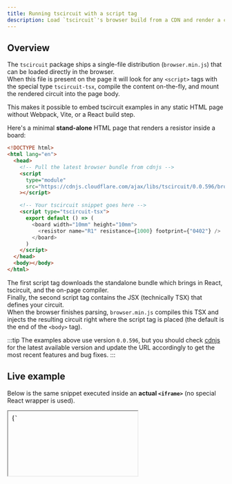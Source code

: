 ```yaml
---
title: Running tscircuit with a script tag
description: Load `tscircuit`'s browser build from a CDN and render a circuit written inside a `<script type="tscircuit-tsx">` block – no build tooling required.
---
```


## Overview

The `tscircuit` package ships a single-file distribution (`browser.min.js`) that can be loaded directly in the browser.  
When this file is present on the page it will look for any `<script>` tags with the special type `tscircuit-tsx`, compile the content on-the-fly, and mount the rendered circuit into the page body.

This makes it possible to embed tscircuit examples in any static HTML page without Webpack, Vite, or a React build step.

Here's a minimal **stand-alone** HTML page that renders a resistor inside a board:

```html
<!DOCTYPE html>
<html lang="en">
  <head>
    <!-- Pull the latest browser bundle from cdnjs -->
    <script
      type="module"
      src="https://cdnjs.cloudflare.com/ajax/libs/tscircuit/0.0.596/browser.min.js"
    ></script>

    <!-- Your tscircuit snippet goes here -->
    <script type="tscircuit-tsx">
      export default () => (
        <board width="10mm" height="10mm">
          <resistor name="R1" resistance={1000} footprint={"0402"} />
        </board>
      )
    </script>
  </head>
  <body></body>
</html>
```

The first script tag downloads the standalone bundle which brings in React, tscircuit, and the on-page compiler.  
Finally, the second script tag contains the JSX (technically TSX) that defines your circuit.  
When the browser finishes parsing, `browser.min.js` compiles this TSX and injects the resulting circuit right where the script tag is placed (the default is the end of the `<body>` tag).

:::tip
The examples above use version `0.0.596`, but you should check [cdnjs](https://cdnjs.com/libraries/tscircuit) for the latest available version and update the URL accordingly to get the most recent features and bug fixes.
:::

## Live example

Below is the same snippet executed inside an **actual `<iframe>`** (no special React wrapper is used). 

<iframe
  style={{ width: "100%", height: "600px", border: "1px solid #ccc" }}
  srcDoc={`
  <!DOCTYPE html>
<html lang="en">
  <head>
    <script>
      window.process = { env: { NODE_ENV: "production" } }
    </script>
    <script type="module" src="https://cdnjs.cloudflare.com/ajax/libs/tscircuit/0.0.596/browser.min.js"></script>
    <script type="tscircuit-tsx">
        <board width="10mm" height="10mm">
          <resistor name="R1" resistance={1000} footprint={"0402"} />
        </board>
      )
    </script>
  </head>
  <body>
  </body>
</html>`}
/>

